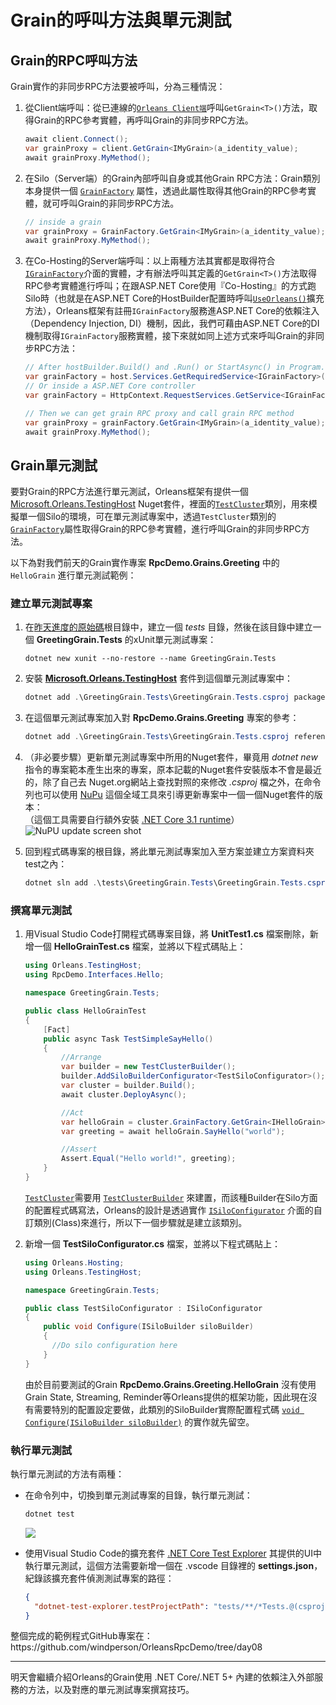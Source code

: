 # Grain的呼叫方法與單元測試

## Grain的RPC呼叫方法

Grain實作的非同步RPC方法要被呼叫，分為三種情況：

1. 從Client端呼叫：從已連線的[`Orleans Client端`](https://learn.microsoft.com/en-us/dotnet/api/orleans.iclusterclient)呼叫`GetGrain<T>()`方法，取得Grain的RPC參考實體，再呼叫Grain的非同步RPC方法。
   ```csharp
   await client.Connect();
   var grainProxy = client.GetGrain<IMyGrain>(a_identity_value);
   await grainProxy.MyMethod();
   ```
2. 在Silo（Server端）的Grain內部呼叫自身或其他Grain RPC方法：Grain類別本身提供一個 [`GrainFactory`](https://learn.microsoft.com/en-us/dotnet/api/orleans.grain.grainfactory) 屬性，透過此屬性取得其他Grain的RPC參考實體，就可呼叫Grain的非同步RPC方法。
   ```csharp
   // inside a grain
   var grainProxy = GrainFactory.GetGrain<IMyGrain>(a_identity_value);
   await grainProxy.MyMethod();
   ```
3. 在Co-Hosting的Server端呼叫：以上兩種方法其實都是取得符合[`IGrainFactory`](https://learn.microsoft.com/en-us/dotnet/api/orleans.igrainfactory)介面的實體，才有辦法呼叫其定義的`GetGrain<T>()`方法取得RPC參考實體進行呼叫；在跟ASP.NET Core使用『Co-Hosting』的方式跑Silo時（也就是在ASP.NET Core的HostBuilder配置時呼叫[`UseOrleans()`](https://learn.microsoft.com/en-us/dotnet/api/microsoft.extensions.hosting.generichostextensions.useorleans)擴充方法），Orleans框架有註冊`IGrainFactory`服務進ASP.NET Core的依賴注入（Dependency Injection, DI）機制，因此，我們可藉由ASP.NET Core的DI機制取得`IGrainFactory`服務實體，接下來就如同上述方式來呼叫Grain的非同步RPC方法：
   ```csharp
   // After hostBuilder.Build() and .Run() or StartAsync() in Program.cs
   var grainFactory = host.Services.GetRequiredService<IGrainFactory>();
   // Or inside a ASP.NET Core controller
   var grainFactory = HttpContext.RequestServices.GetService<IGrainFactory>();
   
   // Then we can get grain RPC proxy and call grain RPC method
   var grainProxy = grainFactory.GetGrain<IMyGrain>(a_identity_value);
   await grainProxy.MyMethod();
   ```

## Grain單元測試

要對Grain的RPC方法進行單元測試，Orleans框架有提供一個 [Microsoft.Orleans.TestingHost](https://www.nuget.org/packages/Microsoft.Orleans.TestingHost) Nuget套件，裡面的[`TestCluster`](https://learn.microsoft.com/en-us/dotnet/api/orleans.testinghost.testcluster)類別，用來模擬單一個Silo的環境，可在單元測試專案中，透過`TestCluster`類別的[`GrainFactory`](https://learn.microsoft.com/en-us/dotnet/api/orleans.testinghost.testcluster.grainfactory)屬性取得Grain的RPC參考實體，進行呼叫Grain的非同步RPC方法。

以下為對我們前天的Grain實作專案 **RpcDemo.Grains.Greeting** 中的 `HelloGrain` 進行單元測試範例：

### 建立單元測試專案

1. 在[昨天進度的原始碼](https://github.com/windperson/OrleansRpcDemo/tree/day07)根目錄中，建立一個 *tests* 目錄，然後在該目錄中建立一個 **GreetingGrain.Tests** 的xUnit單元測試專案：
   ```shell
   dotnet new xunit --no-restore --name GreetingGrain.Tests
   ```
2. 安裝 [**Microsoft.Orleans.TestingHost**](https://www.nuget.org/packages/Microsoft.Orleans.TestingHost) 套件到這個單元測試專案中：
   ```powershell
   dotnet add .\GreetingGrain.Tests\GreetingGrain.Tests.csproj package Microsoft.Orleans.TestingHost
   ```
3. 在這個單元測試專案加入對 **RpcDemo.Grains.Greeting** 專案的參考：
   ```powershell
   dotnet add .\GreetingGrain.Tests\GreetingGrain.Tests.csproj reference ..\src\Grains\RpcDemo.Grains.Greeting\RpcDemo.Grains.Greeting.csproj
   ```
4. （非必要步驟）更新單元測試專案中所用的Nuget套件，畢竟用 *dotnet new* 指令的專案範本產生出來的專案，原本記載的Nuget套件安裝版本不會是最近的，除了自己去 Nuget.org網站上查找對照的來修改 *.csproj* 檔之外，在命令列也可以使用 [NuPu](https://github.com/ThomasArdal/NuPU) 這個全域工具來引導更新專案中一個一個Nuget套件的版本：  
    （這個工具需要自行額外安裝 [.NET Core 3.1 runtime](https://aka.ms/dotnet-core-applaunch?framework=Microsoft.NETCore.App&framework_version=3.1.0)）  
   ![NuPU update screen shot](./nupu_ui.png)
5. 回到程式碼專案的根目錄，將此單元測試專案加入至方案並建立方案資料夾test之內：
   ```powershell
   dotnet sln add .\tests\GreetingGrain.Tests\GreetingGrain.Tests.csproj --solution-folder tests
   ```

### 撰寫單元測試

1. 用Visual Studio Code打開程式碼專案目錄，將 **UnitTest1.cs** 檔案刪除，新增一個 **HelloGrainTest.cs** 檔案，並將以下程式碼貼上：
   ```csharp
   using Orleans.TestingHost;
   using RpcDemo.Interfaces.Hello;

   namespace GreetingGrain.Tests;

   public class HelloGrainTest
   {
       [Fact]
       public async Task TestSimpleSayHello()
       {
           //Arrange
           var builder = new TestClusterBuilder();
           builder.AddSiloBuilderConfigurator<TestSiloConfigurator>();
           var cluster = builder.Build();
           await cluster.DeployAsync();
            
           //Act
           var helloGrain = cluster.GrainFactory.GetGrain<IHelloGrain>(0);
           var greeting = await helloGrain.SayHello("world");
            
           //Assert
           Assert.Equal("Hello world!", greeting);
       }
   }
   ```
   [`TestCluster`](https://learn.microsoft.com/en-us/dotnet/api/orleans.testinghost.testcluster)需要用 [`TestClusterBuilder`](https://learn.microsoft.com/en-us/dotnet/api/orleans.testinghost.testclusterbuilder) 來建置，而該種Builder在Silo方面的配置程式碼寫法，Orleans的設計是透過實作 [`ISiloConfigurator`](https://learn.microsoft.com/en-us/dotnet/api/orleans.testinghost.isiloconfigurator) 介面的自訂類別(Class)來進行，所以下一個步驟就是建立該類別。
2. 新增一個 **TestSiloConfigurator.cs** 檔案，並將以下程式碼貼上：
   ```csharp
   using Orleans.Hosting;
   using Orleans.TestingHost;

   namespace GreetingGrain.Tests;

   public class TestSiloConfigurator : ISiloConfigurator
   {
       public void Configure(ISiloBuilder siloBuilder)
       {
         //Do silo configuration here 
       }
   }
   ```
   由於目前要測試的Grain **RpcDemo.Grains.Greeting.HelloGrain** 沒有使用Grain State, Streaming, Reminder等Orleans提供的框架功能，因此現在沒有需要特別的配置設定要做，此類別的SiloBuilder實際配置程式碼 [`void Configure(ISiloBuilder siloBuilder)`](https://learn.microsoft.com/en-us/dotnet/api/orleans.testinghost.isiloconfigurator.configure) 的實作就先留空。

### 執行單元測試

執行單元測試的方法有兩種：

* 在命令列中，切換到單元測試專案的目錄，執行單元測試：
  ```powershell
  dotnet test
  ```

  ![](dotnet_test_cli.png)
* 使用Visual Studio Code的擴充套件 [.NET Core Test Explorer](https://marketplace.visualstudio.com/items?itemName=formulahendry.dotnet-test-explorer) 其提供的UI中執行單元測試，這個方法需要新增一個在 .vscode 目錄裡的 **settings.json**，紀錄該擴充套件偵測測試專案的路徑：
  ```json
  {
    "dotnet-test-explorer.testProjectPath": "tests/**/*Tests.@(csproj|vbproj|fsproj)"
  }
  ```


整個完成的範例程式GitHub專案在：https://github.com/windperson/OrleansRpcDemo/tree/day08

---

明天會繼續介紹Orleans的Grain使用 .NET Core/.NET 5+ 內建的依賴注入外部服務的方法，以及對應的單元測試專案撰寫技巧。
